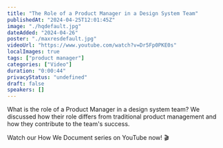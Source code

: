 ```yaml
---
title: "The Role of a Product Manager in a Design System Team"
publishedAt: "2024-04-25T12:01:45Z"
image: "./hqdefault.jpg"
dateAdded: "2024-04-26"
poster: "./maxresdefault.jpg"
videoUrl: "https://www.youtube.com/watch?v=Dr5Fp0PKE0s"
localImages: true
tags: ["product manager"]
categories: ["Video"]
duration: "0:00:44"
privacyStatus: "undefined"
draft: false
speakers: []
---
```

What is the role of a Product Manager in a design system team? We discussed how their role differs from traditional product management and how they contribute to the team's success. 

Watch our How We Document series on YouTube now! 🎬
